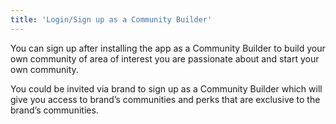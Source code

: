 ```yaml
---
title: 'Login/Sign up as a Community Builder'
---
```


You can sign up after installing the app as a Community Builder to build your own community of area of interest you are passionate about and start your own community. 

You could be invited via brand to sign up as a Community Builder which will give you access to brand’s communities and perks that are exclusive to the brand’s communities. 
